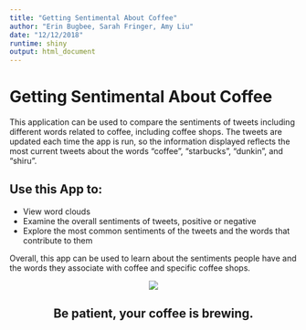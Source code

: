```yaml
---
title: "Getting Sentimental About Coffee"
author: "Erin Bugbee, Sarah Fringer, Amy Liu"
date: "12/12/2018"
runtime: shiny
output: html_document
---
```


# Getting Sentimental About Coffee

This application can be used to compare the sentiments of tweets including different words related to coffee, including coffee shops. The tweets are updated each time the app is run, so the information displayed reflects the most current tweets about the words "coffee", "starbucks", "dunkin", and "shiru".

## Use this App to:

* View word clouds 
* Examine the overall sentiments of tweets, positive or negative
* Explore the most common sentiments of the tweets and the words that contribute to them

Overall, this app can be used to learn about the sentiments people have and the words they associate with coffee and specific coffee shops.

<center>
![](www/coffee1.jpg)

## Be patient, your coffee is brewing.
</center>



